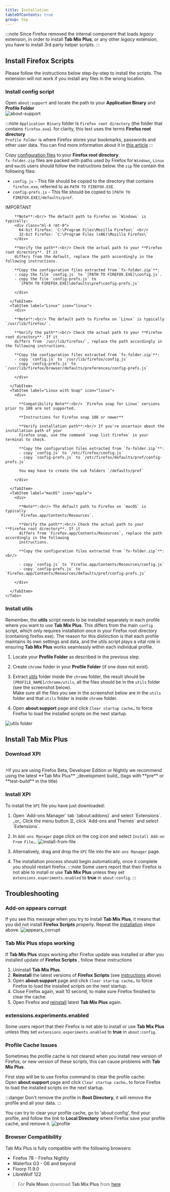 ```yaml
---
title: Installation
tableOfContents: true
group: top
---
```



:::note
Since Firefox removed the internal component that loads _legacy_ extension, in order to install
**Tab Mix Plus**, or any other _legacy_ extension, you have to install 3rd party helper scripts.
:::

## Install Firefox Scripts

Please follow the instructions below step-by-step to install the scripts. The extension will not
work if you install any files in the wrong location.

### Install config script

Open `about:support` and locate the path to your **Application Binary** and **Profile Folder**<br/>
![about-support](https://user-images.githubusercontent.com/3650909/192940048-0115c26a-81c0-4343-9f5e-164012420af2.png)

:::note
`Application Binary` folder Is `Firefox root directory` (the folder that contains `firefox.exe`).
for clarity, this text uses the terms **Firefox root directory**<br /> `Profile Folder` is where
Firefox stores your bookmarks, passwords and other user data. You can find more information about it
in [this article](https://support.mozilla.org/en-US/kb/profiles-where-firefox-stores-user-data)
:::

Copy [configuration files][FX_FOLDER] to
your **Firefox root directory**.<br/> `fx-folder.zip` files are packed with paths used by Firefox
for `Windows`, `Linux` and `macOS` users should follow the instructions below. the `zip` file
contain the following files:

- `config.js` - This file should be copied to the directory that contains `firefox.exe`, referred to
  as `PATH TO FIREFOX.EXE`.
- `config-prefs.js` - This file should be copied to `[PATH TO FIREFOX.EXE]/defaults/pref`.

<div aria-label="IMPORTANT" class="starlight-aside starlight-aside--tip">
  <div class="starlight-aside__title" aria-hidden="true">
    <Icon name="rocket" class="starlight-aside__icon" size="2rem" />
    <span>IMPORTANT</span>
  </div>
  <section class="starlight-aside__content">
    <Tabs>
      <TabItem label="Windows">
        <div>

        **Note**:<br/> The default path to Firefox on `Windows` is typically:
        <div class="ml-4 !mt-0">
          64-bit Firefox: `C:\Program Files\Mozilla Firefox\` <br/>
          32-bit Firefox: `C:\Program Files (x86)\Mozilla Firefox\`
        </div>

        **Verify the path**:<br/> Check the actual path to your **Firefox root directory**. If it
        differs from the default, replace the path accordingly in the following instructions.

        **Copy the configuration files extracted from `fx-folder.zip`**:
        - copy the file `config.js` to `[PATH TO FIREFOX.EXE]\config.js`.
        - copy the file `config-prefs.js` to
          `[PATH TO FIREFOX.EXE]\defaults\pref\config-prefs.js`

        </div>

      </TabItem>
      <TabItem label="Linux" icon="linux">
        <div>

        **Note**:<br/> The default path to Firefox on `Linux` is typically `/usr/lib/firefox/`.

        **Verify the path**:<br/> Check the actual path to your **Firefox root directory**. If it
        differs from `/usr/lib/firefox/`, replace the path accordingly in the following instructions.

        **Copy the configuration files extracted from `fx-folder.zip`**:
        - copy `config.js` to `/usr/lib/firefox/config.js`
        - copy `config-prefs.js` to `/usr/lib/firefox/browser/defaults/preferences/config-prefs.js`

        </div>

      </TabItem>
      <TabItem label="Linux with Snap" icon="linux">
        <div>

          **Compatibility Note**:<br/> `Firefox snap for Linux` versions prior to 108 are not supported.

          **Instructions for Firefox snap 108 or newer**

          **Verify installation path**:<br/> If you're uncertain about the installation path of your
          Firefox snap, use the command `snap list firefox` in your terminal to check.

          **Copy the configuration files extracted from `fx-folder.zip`**:
          - copy `config.js` to `/etc/firefox/config.js`
          - copy `config-prefs.js` to `/etc/firefox/defaults/pref/config-prefs.js`

          You may have to create the sub folders `/defaults/pref`

        </div>

      </TabItem>
      <TabItem label="macOS" icon="apple">
        <div>

          **Note**:<br/> The default path to Firefox on `macOS` is typically
          `Firefox.app/Contents/Resources`.

          **Verify the path**:<br/> Check the actual path to your **Firefox root directory**. If it
          differs from `Firefox.app/Contents/Resources`, replace the path accordingly in the following
          instructions.

          **Copy the configuration files extracted from `fx-folder.zip`**:<br/>

          - copy `config.js` to `Firefox.app/Contents/Resources/config.js`
          - copy `config-prefs.js` to `Firefox.app/Contents/Resources/defaults/pref/config-prefs.js`

        </div>

      </TabItem>
    </Tabs>

  </section>
</div>

### Install utils

Remember, the **utils** script needs to be installed separately in each profile where you want to
use **Tab Mix Plus**. This differs from the main `config` script, which only requires installation
once in your Firefox root directory (containing firefox.exe). The reason for this distinction is
that each profile maintains its own settings and data, and the utils script plays a vital role in
ensuring **Tab Mix Plus** works seamlessly within each individual profile.

<Steps>

1. Locate your **Profile Folder** as described in the previous step.

2. Create `chrome` folder in your **Profile Folder** (if one does not exist).

3. Extract
   [utils][UTILS_EXTENSIONS_AND_SCRIPTS]
   folder inside the `chrome` folder, the result should be `[PROFILE_NAME]/chrome/utils`, all the
   files should be in the `utils` folder (see the screenshot below).<br />
   Make sure all the files you see in the screenshot below are in the `utils` folder and that `utils` folder is inside `chrome` folder.

4. Open **about\:support** page and click `Clear startup cache…` to force Firefox to load the
   installed scripts on the next startup.

</Steps>

![utils folder](https://github.com/onemen/TabMixPlus/assets/3650909/fc5da575-2c75-493e-8342-34f1142ece4a)

## Install **Tab Mix Plus**

### Download XPI

<DownloadXPI />
<br />
>If you are using Firefox Beta, Developer Edition or Nightly we recommend using the latest **Tab Mix
Plus** _development build_ (tags with **pre** or **test-build** in the title)

### Install XPI

To install the `XPI` file you have just downloaded:

<Steps>

1. <div>
     Open `Add-ons Manager` tab `(about:addons)` and select `Extensions`. <br /> _or_ Click the menu
     button ☰, click `Add-ons and Themes` and select `Extensions`.
   </div>
2. In `Add-ons Manager` page click on the cog icon and select `Install Add-on From File…`.
   ![install-from-file](https://user-images.githubusercontent.com/3650909/184072729-3995d29b-006c-4012-ac3d-5f653c890ac9.png)

3. Alternatively, drag and drop the `XPI` file into the `Add-ons Manager` page.

4. The installation process should begin automatically, once it complete you should restart firefox.
   :::note
   Some users report that their Firefox is not able to install or use **Tab Mix Plus** unless they set `extensions.experiments.enabled` to **true** in `about:config`.
   :::

</Steps>

## Troubleshooting

### Add-on appears corrupt

If you see this message when you try to install **Tab Mix Plus**, it means that you did not install
**Firefox Scripts** properly. Repeat the [installation](#install-firefox-scripts) steps above.
![appears_corrupt](https://github.com/onemen/TabMixPlus/assets/3650909/0013ac80-24e9-46c9-92da-7b0dc0d51841)

### **Tab Mix Plus** stops working

If **Tab Mix Plus** stops working after Firefox update was installed or after you installed update
of **Firefox Scripts** , follow these instructions

<Steps>

1. Uninstall **Tab Mix Plus**.
2. **Reinstall** the latest versions of **Firefox Scripts** (see
   [instructions](#install-firefox-scripts) above)
3. Open **about\:support** page and click `Clear startup cache…` to force Firefox to load the
   installed scripts on the next startup.
4. Close Firefox again, wait 10 second, to make sure Firefox finished to clear the cache.
5. Open Firefox and [reinstall](#install-tab-mix-plus) latest **Tab Mix Plus** again.

</Steps>

### extensions.experiments.enabled

Some users report that their Firefox is not able to install or use **Tab Mix Plus** unless they set `extensions.experiments.enabled` to **true** in `about:config`.

### Profile Cache Issues

Sometimes the profile cache is not cleared when you install new version of Firefox, or new version
of these scripts, this can cause problems with **Tab Mix Plus**.

First step will be to use firefox command to clear the profile cache: <br /> Open **about\:support**
page and click `Clear startup cache…` to force Firefox to load the installed scripts on the next
startup.

:::danger
Don't remove the profile in **Root Directory**, it will remove the profile and all your data.
:::

You can try to clear your profile cache, go to 'about\:config', find your profile, and follow the
link to **Local Directory** where Firefox save your profile cache, and remove it.
![profile](https://github.com/onemen/TabMixPlus/assets/3650909/c04e8578-7980-4fef-b52e-f494028b6f34)

### Browser Compatibility

Tab Mix Plus is fully compatible with the following browsers:

- Firefox 78 - Firefox Nightly
- Waterfox G3 - G6 and beyond
- Floorp 11.9.0
- LibreWolf 122

> For **Pale Moon** download **Tab Mix Plus** from
> [here](https://addons.palemoon.org/addon/tab-mix-plus/)

[FX_FOLDER]: https://raw.githubusercontent.com/xiaoxiaoflood/firefox-scripts/master/fx-folder.zip
[UTILS_EXTENSIONS_AND_SCRIPTS]: https://raw.githubusercontent.com/xiaoxiaoflood/firefox-scripts/master/utils.zip
